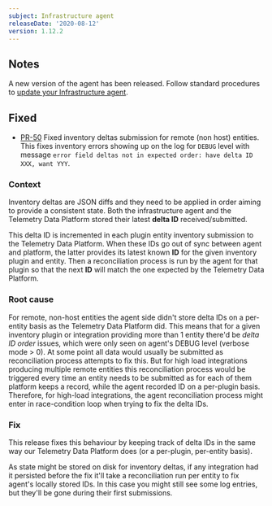 ```yaml
---
subject: Infrastructure agent
releaseDate: '2020-08-12'
version: 1.12.2
---
```


## Notes

A new version of the agent has been released. Follow standard procedures to [update your Infrastructure agent](https://docs.newrelic.com/docs/infrastructure/install-configure-manage-infrastructure/update-or-uninstall/update-infrastructure-agent).

## Fixed

* [PR-50](https://github.com/newrelic/infrastructure-agent/pull/59) Fixed inventory deltas submission for remote (non host) entities. This fixes inventory errors showing up on the log for `DEBUG` level with message `error field deltas not in expected order: have delta ID XXX, want YYY`.

### Context

Inventory deltas are JSON diffs and they need to be applied in order aiming to provide a consistent state. Both the infrastructure agent and the Telemetry Data Platform stored their latest **delta ID** received/submitted.

This delta ID is incremented in each plugin entity inventory submission to the Telemetry Data Platform. When these IDs go out of sync between agent and platform, the latter provides its latest known **ID** for the given inventory plugin and entity. Then a reconciliation process is run by the agent for that plugin so that the next **ID** will match the one expected by the Telemetry Data Platform.

### Root cause

For remote, non-host entities the agent side didn't store delta IDs on a per-entity basis as the Telemetry Data Platform did. This means that for a given inventory plugin or integration providing more than 1 entity there'd be _delta ID order_ issues, which were only seen on agent's DEBUG level (verbose mode > 0). At some point all data would usually be submitted as reconciliation process attempts to fix this. But for high load integrations producing multiple remote entities this reconciliation process would be triggered every time an entity needs to be submitted as for each of them platform keeps a record, while the agent recorded ID on a per-plugin basis. Therefore, for high-load integrations, the agent reconciliation process might enter in race-condition loop when trying to fix the delta IDs.

### Fix

This release fixes this behaviour by keeping track of delta IDs in the same way our Telemetry Data Platform does (or a per-plugin, per-entity basis).

As state might be stored on disk for inventory deltas, if any integration had it persisted before the fix it'll take a reconciliation run per entity to fix agent's locally stored IDs. In this case you might still see some log entries, but they'll be gone during their first submissions.
